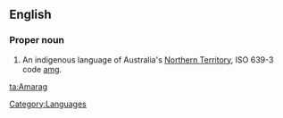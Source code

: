 ==English==

===Proper noun===
{{en-proper noun}}

# An indigenous language of Australia's [[Northern Territory]], ISO 639-3 code [[amg]].

[[Category:Languages]]

[[ta:Amarag]]